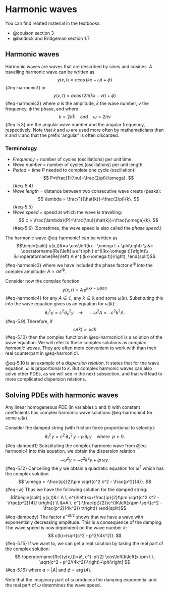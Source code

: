 # Harmonic waves {#sec-5}
You can find related material in the textbooks:

- @coulson section 3
- @baldock and Bridgeman section 1.7

## Harmonic waves

Harmonic waves are waves that are described by sines and cosines. A travelling
harmonic wave can be written as
$$
y(x,t)=a \cos\left(kx - \omega t + \phi\right)
$$ {#eq-harmonic1}
or
$$
y(x,t)=a \cos\left(2\pi(\hat{k}x - \nu t) + \phi\right)
$$ {#eq-harmonic2}
where $a$ is the amplitude, $\hat{k}$ the wave number, $\nu$ the frequency,
$\phi$ the phase, and where
$$
k= 2\pi\hat{k} \quad \text{and} \quad \omega = 2\pi \nu
$$ {#eq-5.3}
are the angular wave number and the angular frequency, respectively. Note that
$k$ and $\omega$ are used more often by mathematicians than $\hat{k}$ and $\nu$
and that the prefix 'angular' is often discarded.

::: {.callout-note}
### Terminology

- _Frequency_ $=$ number of cycles (oscillations) per unit time.
- _Wave number_ $=$ number of cycles (oscillations) per unit length.
- _Period_ $=$ time $P$ needed to complete one cycle (oscillation):
  $$
  P=\frac{1}{\nu}=\frac{2\pi}{\omega}.
  $$ {#eq-5.4}
- _Wave length_ $=$ distance between two consecutive wave crests (peaks):
  $$
  \lambda = \frac{1}{\hat{k}}=\frac{2\pi}{k}.
  $$ {#eq-5.5}
- _Wave speed_ $=$ speed at which the wave is travelling:
  $$
  c = \frac{\lambda}{P}=\frac{\nu}{\hat{k}}=\frac{\omega}{k}.
  $$ {#eq-5.6}
  (Sometimes, the wave speed is also called the _phase speed_.)

:::

The harmonic wave @eq-harmonic1 can be written as
$$\begin{split}
y(x,t)&=a \cos\left(kx - \omega t + \phi\right) \\
&= \operatorname{Re}\left( a e^{i\phi} e^{i(kx-\omega t)}\right)\\
&=\operatorname{Re}\left( A e^{i(kx-\omega t)}\right),
\end{split}$$ {#eq-harmonic3}
where we have included the phase factor $e^{i\phi}$ into the complex amplitude:
$A= a e^{i\phi}$.

Consider now the complex function
$$
y(x,t)= A \, e^{i(kx-\omega(k) t)}
$$ {#eq-harmonic4}
for any $A\in\mathbb{C}$, any $k\in\mathbb{R}$ and some $\omega(k)$.
Substituting this into the wave equation gives us an equation for $\omega(k)$:
$$
\partial_t^2 y =c^2 \partial_x^2 y  \quad 
\Rightarrow \quad -\omega^2 A =-c^2 k^2 A.
$$ {#eq-5.9}
Therefore, if
$$
\omega(k) = \pm ck
$$ {#eq-5.10}
then the complex function in @eq-harmonic4 is a solution of the wave equation.
We will refer to these complex solutions as
_complex harmonic waves_. They are often more convenient to work with than 
their real counterpart in @eq-harmonic1.

@eq-5.10 is an example of a _dispersion relation_. It states that for the wave
equation, $\omega$ is proportional to $k$. But complex harmonic waves can also
solve other PDEs, as we will see in the next subsection, and that will lead to
more complicated dispersion relations.

## Solving PDEs with harmonic waves

::: {.callout-important}
Any linear homogeneous PDE (in variables $x$ and $t$) with constant coefficients
has complex harmonic wave solutions @eq-harmonic4 for some $\omega(k)$.
:::

::: {#exm-8}

Consider the damped string (with friction force proportional to velocity):
 $$
  \partial_t^2 \, y= c^2 \, \partial_x^2 \, y - p\, \partial_t \, y\quad \text{where }\
  p>0.
$$ {#eq-damped1}
Substituting the complex harmonic wave from @eq-harmonic4 into this equation, we
obtain the dispersion relation
$$
-\omega^2 y =- c^2 k^2 y +ip\,\omega y .
$$ {#eq-5.12}
Cancelling the $y$ we obtain a quadratic equation for $\omega^2$ which has the
complex solution
$$
\omega = -\frac{ip}{2}\pm \sqrt{c^2 k^2 - \frac{p^2}{4}}.
$$ {#eq-iw}
Thus we have the following solution for the damped string:
$$\begin{split}
y(x,t)&= A \, e^{i\left(kx+\frac{ip}{2}t\pm \sqrt{c^2 k^2 - \frac{p^2}{4}} t\right)} \\
&=A \, e^{-\frac{pt}{2}}e^{ik\left(x\pm \sqrt{c^2  - \frac{p^2}{4k^2}} t\right)}
\end{split}$$ {#eq-dampedy}
The factor $e^{-pt/2}$ shows that we have a wave with exponentially decreasing
amplitude. This is a consequence of the damping. The wave speed is now dependent
on the wave number $k$:
$$
c(k)=\sqrt{c^2  - p^2/(4k^2)}.
$$ {#eq-5.15}
If we want to, we can get a real solution by taking the real part of the complex
solution:
$$
\operatorname{Re}(y(x,t))=a\, e^{-pt/2} \cos\left[k\left(x \pm t \, \sqrt{c^2  - p^2/(4k^2)}\right)+\phi\right]
$$ {#eq-5.16}
where $a=\vert A\vert$ and $\phi=\arg(A)$. 

:::

Note that the imaginary part of $\omega$ produces the damping
exponential and the real part of $\omega$ determines the wave speed.
